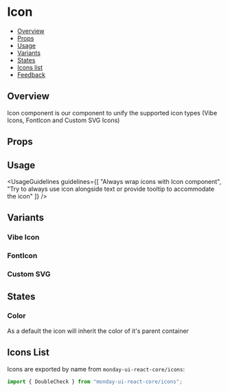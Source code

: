 
<Meta of={IconStories} />

# Icon

- [Overview](#overview)
- [Props](#props)
- [Usage](#usage)
- [Variants](#variants)
- [States](#states)
- [Icons list](#icons-list)
- [Feedback](#feedback)

## Overview

Icon component is our component to unify the supported icon types (Vibe Icons, FontIcon and Custom SVG Icons)

<Canvas>
  <Story of={IconStories.Overview} />
</Canvas>

## Props

<PropsTable />

## Usage

<UsageGuidelines
  guidelines={[
    "Always wrap icons with Icon component",
    "Try to always use icon alongside text or provide tooltip to accommodate the icon"
  ]}
/>

## Variants

### Vibe Icon

<Canvas>
  <Story of={IconStories.VibeIcon} />
</Canvas>

### FontIcon

<Canvas>
  <Story of={IconStories.FontIcon} />
</Canvas>

### Custom SVG

<Canvas>
  <Story of={IconStories.CustomSvg} />
</Canvas>

## States

### Color

As a default the icon will inherit the color of it's parent container

<Canvas>
  <Story of={IconStories.Color} />
</Canvas>

## Icons List

Icons are exported by name from `monday-ui-react-core/icons`:

```javascript
import { DoubleCheck } from "monday-ui-react-core/icons";
```

<Canvas>
  <Story of={IconStories.IconsListStory} />
</Canvas>

